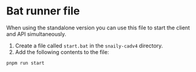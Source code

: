 # Bat runner file

When using the standalone version you can use this file to start the client and API simultaneously.

1. Create a file called `start.bat` in the `snaily-cadv4` directory.
2. Add the following contents to the file:

```bash
pnpm run start
```
